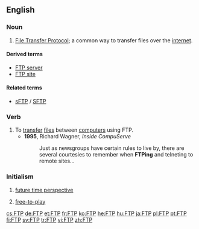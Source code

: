 ==English==
{{wikipedia}}

===Noun===
{{en-noun|-}}

# {{label|en|Internet}} [[File Transfer Protocol]]; a common way to transfer files over the [[internet]].

====Derived terms====
* [[FTP server]]
* [[FTP site]]

====Related terms====
* [[sFTP]] / [[SFTP]]

===Verb===
{{en-verb}}

# To [[transfer]] [[file]]s between [[computer]]s using FTP.
#* '''1995''', Richard Wagner, ''Inside CompuServe''
#*: Just as newsgroups have certain rules to live by, there are several courtesies to remember when '''FTPing''' and telneting to remote sites...

===Initialism===
{{rfc-header|Initialism}}
{{en-initialism}}

# {{label|en|psychology}} [[future time perspective]]
# {{label|en|video games}} [[free-to-play]]

[[cs:FTP]]
[[de:FTP]]
[[et:FTP]]
[[fr:FTP]]
[[ko:FTP]]
[[he:FTP]]
[[hu:FTP]]
[[ja:FTP]]
[[pl:FTP]]
[[pt:FTP]]
[[fi:FTP]]
[[sv:FTP]]
[[tr:FTP]]
[[vi:FTP]]
[[zh:FTP]]